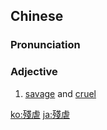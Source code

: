 {{also|残虐}}
==Chinese==
{{zh-forms|s=残虐}}

===Pronunciation===
{{zh-pron
|m=cánnüè
|cat=a
}}

===Adjective===
{{zh-adj}}

# {{lb|zh|literary}} [[savage]] and [[cruel]]

[[ko:殘虐]]
[[ja:殘虐]]